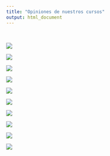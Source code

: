 ```yaml
---
title: "Opiniones de nuestros cursos"
output: html_document
---
```


\

![](images/3-01.png)

![](images/8.png)

![](images/2.png)

![](images/1.png)

![](images/4.png)

![](images/5.png)

![](images/6.png)

![](images/7.png)

![](images/chicho%202.png)

![](images/miguel2.png)


